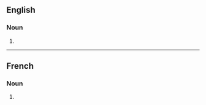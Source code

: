 ==English==

===Noun===
{{head|en|noun form}}

# {{plural of|initiation|lang=en}}

----

==French==

===Noun===
{{head|fr|noun plural form|g=f}}

# {{plural of|initiation|lang=fr}}